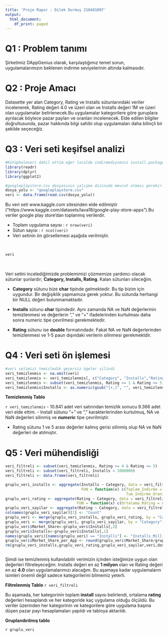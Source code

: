 ```yaml
---
title: 'Proje Rapor : Dilek Durmuş 210401097'
output:
  html_document:
    df_print: paged
---
```


# Q1 : Problem tanımı
Şirketimiz DAppGenius olarak, karşılaştığımız temel sorun, uygulamalarımızın beklenen indirme seviyelerinin altında kalmasıdır.

# Q2 : Proje Amacı
Datasette yer alan  Category, Rating ve Installs sütunlarındaki veriler incelenerek, Rating değeri 4.0 ve üzeri olan ve Installs değeri 1M ve üzeri olan uygulamalar belirlenecek.Bu uygulamalar kategorilere göre guruplara ayrılacak böylece pazar payları ve oranları incelenecek. Elde edilen bilgiler doğrultusunda, pazar hakkında bilgi sahibi olup uygulamaları daha bilinçli bir şekilde seçeceğiz.

# Q3 : Veri seti keşifsel analizi
```r
#Kütüphaleneri dahil ettim eğer localde indirmediyseniz install.packages("package.name") kullanınız.
library(readr)
library(dplyr)
library(ggplot2)

#googleplaystore.csv dosyasının çalışma dizinide mevcut olması gerekir.
dosya_yolu <- "googleplaystore.csv"
veri <- data.frame(read.csv(dosya_yolu))

```
Bu veri seti www.kaggle.com sitesinden elde edilmiştir ("https://www.kaggle.com/datasets/lava18/google-play-store-apps").Bu veriler google play store'dan toplanmış verilerdir.

- Toplam uygulama sayısı : `r nrow(veri)`
- Sütun sayısı : `r ncol(veri)`
- Veri setinin ön görsellemesi aşağıda verilmiştir.

<br>
```r
veri
```
<br>

Veri setini incelediğimizde problemimizi çözmemize yardımcı olacak sütunlar şunlardır; **Category, Installs, Rating**. Kalan sütunları sileceğim.

- **Category** sütunu bize **char** tipinde gelmektedir. Bu tip bizim için uygundur. Bir değişiklik yapmamıza gerek yoktur. Bu sütunda herhangi bir NULL değeri bulunmamaktadır.

- **Installs** sütunu **char** tipindedir. Aynı zamanda NA ve NaN değerlerinin temizlenmesi ve değerlerin "," ve "+" ifadelerinden kurtulması daha sonra numeric tipe çevrilmesi gerekmektedir.

- **Rating** sütunu ise **double** formatındadır. Fakat NA ve NaN değerlerinden temizlenmesi ve 1-5 paun dışındaki verilerin silinmesi gerekmektdir.


# Q4 : Veri seti ön işlemesi

```r
#veri setimizi temizledik geçersiz ögeler silindi
veri_temizlenmis <- na.omit(veri)
veri_temizlenmis <- veri_temizlenmis[, c("Category", "Installs","Rating")]
veri_temizlenmis <- subset(veri_temizlenmis, Rating >= 1 & Rating <= 5)
veri_temizlenmis$Installs <- as.numeric(gsub("[+,]", "", veri_temizlenmis$Installs))

```

**Temizlenmiş Tablo**

`r veri_temizlenmis`
- 10.841 adet veri satırından temizlik sonucu 9.366 adet veri elde ettim.
- Install sütunu "+" ve "," karakterlerinden kurtulmuş, NA ve NaN değerleri silinmiş ve ***numeric*** tipe çevrilmiştir.

- Rating sütunu 1 ve 5 arası değerler kalmış gerisi silinmiş olup NA ve NaN değerleri de atılmıştır.


# Q5 : Veri mühendisliği 
```r
veri_filtreli <- subset(veri_temizlenmis, Rating >= 4 & Rating <= 5)
veri_filtreli <- subset(veri_filtreli, Installs > 1000000)
veri_filtreli <- data.frame(veri_filtreli)

gruplu_veri_installs <- aggregate(Installs ~ Category, data = veri_filtreli, 
                                  FUN = function(x) c(Toplam_Indirme = sum(x)/1000000,
                                                      Tum_Indirme_Orani = round(100 * sum(x) / sum(veri_filtreli$Installs), 2)))
gruplu_veri_rating <- aggregate(Rating ~ Category, data = veri_filtreli, 
                                FUN = function(x) c(Ortalama_Rating = round(mean(x),2)))
gruplu_veri_sayilar <- aggregate(Rating ~ Category, data = veri_filtreli, FUN = length)
colnames(gruplu_veri_sayilar)[2] <- "Count"
gruplu_veri <- merge(gruplu_veri_installs, gruplu_veri_rating, by = "Category")
gruplu_veri <- merge(gruplu_veri, gruplu_veri_sayilar, by = "Category")
gruplu_veri$Market_Share<-gruplu_veri$Installs[,2]
gruplu_veri$Installs<-gruplu_veri$Installs[,1]
names(gruplu_veri)[names(gruplu_veri) == "Installs"] <- "Installs_Million"
gruplu_veri$Market_Share_per_App <- round(gruplu_veri$Market_Share/gruplu_veri$Count,2)
rm(gruplu_veri_installs,gruplu_veri_rating,gruplu_veri_sayilar,veri,dosya_yolu)



```


Şimdi ise temizlenmiş kullanılabilir verimizin içinden isteğimize uygun olan değerleri filtreleyeceğim. Installs değeri en az **1 milyon** olan ve Rating değeri en az **4.0** olan uygulamalarımızı alacağım. Bu aşamaya kadar uygulamaların isimleri önemli değil sadece kategorilerini bilmemiz yeterli.

**Filtrelenmiş Tablo**
`r veri_filtreli`



Bu aşamada, her kategorinin toplam **install** sayısı belirlendi, ortalama **rating** değerleri hesaplandı ve her kategoride kaç uygulama olduğu ölçüldü. Bu veriler üzerinden her kategorinin ve kategorilere göre uygulama başına düşen pazar payı hesaplamaları yapıldı ve tabloya aktarıldı.

**Gruplandırılmış tablo**

`r gruplu_veri`

